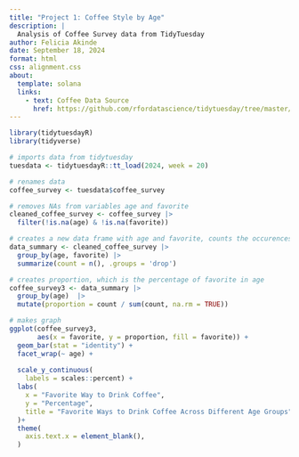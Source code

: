 ```yaml
---
title: "Project 1: Coffee Style by Age"
description: |
  Analysis of Coffee Survey data from TidyTuesday
author: Felicia Akinde
date: September 18, 2024
format: html
css: alignment.css
about:
  template: solana
  links:
    - text: Coffee Data Source
      href: https://github.com/rfordatascience/tidytuesday/tree/master/data/2024/2024-05-14
---
```


```r
library(tidytuesdayR)
library(tidyverse)

# imports data from tidytuesday
tuesdata <- tidytuesdayR::tt_load(2024, week = 20)

# renames data
coffee_survey <- tuesdata$coffee_survey

# removes NAs from variables age and favorite
cleaned_coffee_survey <- coffee_survey |>
  filter(!is.na(age) & !is.na(favorite))

# creates a new data frame with age and favorite, counts the occurences of each favorite per age group
data_summary <- cleaned_coffee_survey |>
  group_by(age, favorite) |>
  summarize(count = n(), .groups = 'drop')

# creates proportion, which is the percentage of favorite in age 
coffee_survey3 <- data_summary |>
  group_by(age)  |>
  mutate(proportion = count / sum(count, na.rm = TRUE))

# makes graph
ggplot(coffee_survey3, 
       aes(x = favorite, y = proportion, fill = favorite)) +
  geom_bar(stat = "identity") + 
  facet_wrap(~ age) +
    
  scale_y_continuous(
    labels = scales::percent) +
  labs(
    x = "Favorite Way to Drink Coffee",
    y = "Percentage",
    title = "Favorite Ways to Drink Coffee Across Different Age Groups",
  )+
  theme(
    axis.text.x = element_blank(),
  )
```
